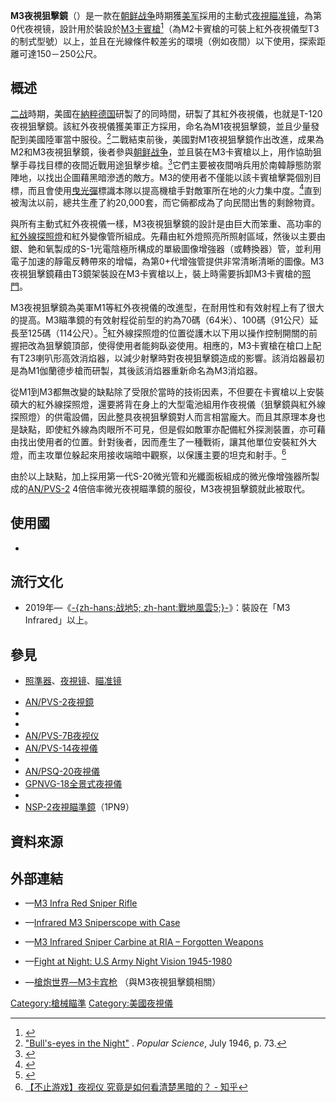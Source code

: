 {{Multiple issues|
{{Citecheck|time=2020-10-03T16:43:03+00:00}}
{{Original research|time=2020-10-03T16:43:03+00:00}}
{{Refimprove|time=2020-10-03T16:43:03+00:00}}
}}
{{noteTA
|G1=軍事
|G2=長度單位
|G3=Firearms
|1=zh:朝鲜战争;zh-cn:朝鲜战争;zh-tw:韓戰;zh-hk:韓戰;zh-sg:韩战;
}}
{{Infobox Weapon
| name = M3夜視狙擊鏡<br />{{Lang|en|M3 Sniperscope}}
| image = File:M3 Sniperscope-white01.jpg
| image_size = 300px
| caption = 原始的朝鮮戰爭時代[[美国海军陆战队|美国海军陆战队]]裝備的[[M1卡宾枪#M3卡賓槍|M3卡賓槍]]及以上的M3狙擊鏡。橡膠化帆布製背包裝有一具12伏大型電池，可為20,000伏的狙擊鏡供電。其他還有卡賓槍槍口以上裝有的M3[[消焰器|消焰器]]、右側的[[.30卡賓槍彈|.30卡賓槍彈]]和30發可拆卸式彈匣的彈藥包。
| origin = {{flagcountry|United States}}
| type = 主動式[[夜視鏡|夜視]][[瞄准镜|瞄準鏡]]
<!-- Type selection -->| is_ranged = yes
| is_bladed = 
| is_explosive = 
| is_artillery = 
| is_vehicle = 
| is_missile = 
| is_UK = <!-- Service history -->
| service= 1950年代－1960年代
| used_by = {{flagcountry|United States}}
| wars = [[朝鲜战争|1950年朝鲜战争]]<!-- Production history -->
| designer = 
| design_date = 1940年後期
| manufacturer = 
| unit_cost = 
| production_date = 1950年
| number = 
| variants = 
<!-- General specifications -->| spec_label = 
| weight = <div class="NavFrame collapsed" style="color: black; background-color: #FFFFFF; margin: 0 auto; padding: 0 10px; text-align: left;"><div class="NavHead" style="background-color: #FFFFFF; margin: 0 auto; padding: 0 10px; font-weight:normal;"></div><div class="NavContent" style="background-color: #FFFFFF; margin: 0 auto; padding: 0 10px;">
* 狙擊鏡、紅外線探照燈及前握把：3.27千克（7.2磅）
* 加上電池、電源系統：12.7千克（28磅）
</div>
</div>
| length = 
| part_length = 
| width = 
| height = 
| diameter = 
| crew = <!-- Ranged weapon specifications -->
| cartridge = 
| cartridge_weight = 
| caliber = 
| barrels = 
| action = 
| mode = 
| rate = 
| velocity = 
| energy = 
| range = 
| max_range = 
| feed = 
| sights = 
<!-- 火炮規格 -->| breech = 
| recoil = 
| carriage = 
| elevation = 
| traverse = <!-- 刃器規格 -->
| blade_type = 
| hilt_type = 
| sheath_type = 
| head_type = 
| haft_type = <!-- 爆炸物內填炸藥規格 -->
| filling = 
| filling_weight = 
| detonation = 
| yield = <!-- 車輛/飛彈規格 -->
| armour = 
| primary_armament = 
| secondary_arament = 
| engine = 
| engine_power = 
| transmission = 
| payload_capacity = 
| fuel_capacity = 
| pw_ratio = 
| suspension = 
| clearance = 
| vehicle_range = 
| speed = 
| guidance = 
| steering = <!-- Missiles only -->
| wingspan = 
| propellant = 
| ceiling = 
| altitude = 
| depth = 
| boost = 
| accuracy = 
| launch_platform = 
| transport = 
}}

'''M3夜視狙擊鏡'''（{{Lang-en|M3 Sniperscope}}）是一款在[[朝鲜战争|朝鲜战争]]時期獲[[美军|美军]]採用的主動式[[夜視镜|夜視]][[瞄准镜|瞄准镜]]，為第0代夜視镜，設計用於裝設於[[M1卡宾枪#M3卡賓槍|M3卡賓槍]]<ref name=bk01>{{Cite journal |url=https://books.google.com.hk/books?id=M_o6AQAAMAAJ&pg=RA3-PA14 |title=Fortitudine |volume=28 |issue=4 |date=2001 |page=14}}</ref>（為M2卡賓槍的可裝上紅外夜視儀型T3的制式型號）以上，並且在光線條件較差劣的環境（例如夜間）以下使用，探索距離可達150－250公尺。

== 概述 ==
[[第二次世界大战|二战]]時期，美國在[[納粹德国|納粹德国]]研製了{{Link-en|Zielgerät 1229夜視瞄準鏡|Zielgerät 1229|Zielgerät 1229“吸血鬼”}}的同時間，研製了其紅外夜視儀，也就是T-120夜視狙擊鏡。該紅外夜視儀獲美軍正方採用，命名為M1夜視狙擊鏡，並且少量發配到美國陸軍當中服役。<ref>[https://books.google.com/books?id=7SADAAAAMBAJ&pg=PA13 "Bull's-eyes in the Night"] {{Wayback|url=https://books.google.com/books?id=7SADAAAAMBAJ&pg=PA13 |date=20200806225212 }}. ''Popular Science'', July 1946, p. 73.</ref>二戰結束前後，美國對M1夜視狙擊鏡作出改進，成果為M2和M3夜視狙擊鏡，後者參與[[朝鲜战争|朝鲜战争]]，並且裝在M3卡賓槍以上，用作協助狙擊手尋找目標的夜間近戰用途狙擊步槍。<ref name="autogenerated4">{{cite web |title=How Night Vision Works |url=http://electronics.howstuffworks.com/gadgets/other-gadgets/nightvision4.htm |author=Jeff Tyson |publisher=[[博闻网|HowStuffWorks]] |accessdate=2011-03-01 |archive-date=2011-07-30 |archive-url=https://web.archive.org/web/20110730113717/http://electronics.howstuffworks.com/gadgets/other-gadgets/nightvision4.htm |dead-url=no }}</ref>它們主要被夜間哨兵用於南韓靜態防禦陣地，以找出企圖藉黑暗滲透的敵方。M3的使用者不僅能以該卡賓槍擊斃個別目標，而且會使用[[曳光彈|曳光彈]]標識本隊以提高機槍手對敵軍所在地的火力集中度。<ref name="Leroy_M1">{{cite book| url=https://www.goodreads.com/book/show/12225400-the-m1-carbine| last=Thompson| first=Leroy| title=The M1 Carbine| publisher=Osprey Publishing| date=22 November 2011| isbn=9781849086196| pages=25-30,32,41-56,57-70| access-date=2020-10-03| archive-date=2020-10-02| archive-url=https://web.archive.org/web/20201002170633/https://www.goodreads.com/book/show/12225400-the-m1-carbine| dead-url=no}}</ref>直到被淘汰以前，總共生產了約20,000套，而它倆都成為了向民間出售的剩餘物資。

與所有主動式紅外夜視儀一樣，M3夜視狙擊鏡的設計是由巨大而笨重、高功率的[[紅外線|紅外線]][[探照燈|探照燈]]和紅外變像管所組成。先藉由紅外燈照亮所照射區域，然後以主要由銀、銫和氧製成的S-1光電陰極所構成的單級圖像增強器（或轉換器）管，並利用電子加速的靜電反轉帶來的增幅，為第0+代增強管提供非常清晰清晰的圖像。M3夜視狙擊鏡藉由T3鏡架裝設在M3卡賓槍以上，裝上時需要拆卸M3卡賓槍的[[照門|照門]]。

M3夜視狙擊鏡為美軍M1等紅外夜視儀的改進型，在耐用性和有效射程上有了很大的提高。M3瞄準鏡的有效射程從前型的約為70碼（64米）、100碼（91公尺）延長至125碼（114公尺）。<ref name="Article">{{cite web |title=M3 Infra Red Night Sight |url=http://www.rt66.com/~korteng/SmallArms/m3irsnip.htm |archiveurl=https://web.archive.org/web/20081005050126/http://www.rt66.com/~korteng/SmallArms/m3irsnip.htm |archivedate=2008-10-05 |accessdate=2020-10-03 |dead-url=no }}</ref>紅外線探照燈的位置從護木以下用以操作控制開關的前握把改為狙擊鏡頂部，使得使用者能夠臥姿使用。相應的，M3卡賓槍在槍口上配有T23喇叭形高效消焰器，以減少射擊時對夜視狙擊鏡造成的影響。該消焰器最初是為M1伽蘭德步槍而研製，其後該消焰器重新命名為M3消焰器。

從M1到M3都無改變的缺點除了受限於當時的技術因素，不但要在卡賓槍以上安裝碩大的紅外線探照燈，還要將背在身上的大型電池組用作夜視儀（狙擊鏡與紅外線探照燈）的供電設備，因此整具夜視狙擊鏡對人而言相當龐大。而且其原理本身也是缺點，即使紅外線為肉眼所不可見，但是假如敵軍亦配備紅外探測裝置，亦可藉由找出使用者的位置。針對後者，因而產生了一種戰術，讓其他單位安裝紅外大燈，而主攻單位躲起來用接收端暗中觀察，以保護主要的坦克和射手。<ref>[https://zhuanlan.zhihu.com/p/160967528 【不止游戏】夜视仪 究竟是如何看清楚黑暗的？ - 知乎]</ref>

由於以上缺點，加上採用第一代S-20{{Link-en|多鹼光陰極|Photocathode}}微光管和光纖面板組成的微光像增強器所製成的[[AN/PVS-2夜視鏡|AN/PVS-2]] 4倍倍率微光夜視瞄準鏡的服役，M3夜視狙擊鏡就此被取代。

== 使用國 ==
* {{flagcountry|United States}}

== 流行文化 ==
* 2019年—《[[战地5|-{zh-hans:战地5; zh-hant:戰地風雲5;}-]]》：裝設在「M3 Infrared」以上。

== 參見 ==
* [[照準器|照準器]]、[[夜視镜|夜視镜]]、[[瞄准镜|瞄准镜]]
{{div col|cols=2}}
* [[AN/PVS-2夜視鏡|AN/PVS-2夜視鏡]]
* {{Link-en|AN/PVS-4夜視儀|AN/PVS-4}}
* {{Link-en|AN/PVS-5夜視儀|AN/PVS-5}}
* [[AN/PVS-7B夜视仪|AN/PVS-7B夜视仪]]
* [[AN/PVS-14夜視儀|AN/PVS-14夜視儀]]
* {{Link-en|AN/PVS-17夜視儀|AN/PVS-17}}
* [[AN/PSQ-20夜視儀|AN/PSQ-20夜視儀]]
* [[GPNVG-18全景式夜視儀|GPNVG-18全景式夜視儀]]
* {{Link-en|Zielgerät 1229夜視瞄準鏡|Zielgerät 1229|Zielgerät 1229“吸血鬼”}}
* [[NSP-2夜視瞄準鏡|NSP-2夜視瞄準鏡]]（1PN9）
{{div col end}}
<!-- == 註釋 ==
{{notelist}} -->

== 資料來源 ==
<div class="references-small">
<references />
</div>
<!-- == 參考文獻 == -->
== 外部連結 ==
* {{en icon}}—[http://www.koreanwaronline.com/arms/m3irsnip.htm M3 Infra Red Sniper Rifle] {{Wayback|url=http://www.koreanwaronline.com/arms/m3irsnip.htm |date=20200216152643 }}
* {{en icon}}—[https://www.auctionzip.com/auction-lot/Infrared-M3-Sniperscope-with-Case_F9C4DB2975/ Infrared M3 Sniperscope with Case]
* {{en icon}}—[https://www.forgottenweapons.com/m3-infrared-sniper-carbine-at-ria/ M3 Infrared Sniper Carbine at RIA – Forgotten Weapons] {{Wayback|url=https://www.forgottenweapons.com/m3-infrared-sniper-carbine-at-ria/ |date=20201130235844 }}
* {{en icon}}—[https://ugca.org/07jan/night.htm Fight at Night: U.S Army Night Vision 1945-1980] {{Wayback|url=https://ugca.org/07jan/night.htm |date=20201112030742 }}
* {{zh-hans icon}}—[http://pewpewpew.work/usa/r/m1carbine/m3cab.htm 槍炮世界—M3卡宾枪] {{Wayback|url=http://pewpewpew.work/usa/r/m1carbine/m3cab.htm |date=20200806004335 }}（與M3夜視狙擊鏡相關）

[[Category:槍械瞄準|Category:槍械瞄準]]
[[Category:美國夜視儀|Category:美國夜視儀]]